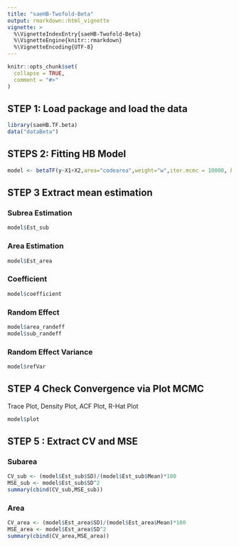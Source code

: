 ```yaml
---
title: "saeHB-Twofold-Beta"
output: rmarkdown::html_vignette
vignette: >
  %\VignetteIndexEntry{saeHB-Twofold-Beta}
  %\VignetteEngine{knitr::rmarkdown}
  %\VignetteEncoding{UTF-8}
---
```


```r
knitr::opts_chunk$set(
  collapse = TRUE,
  comment = "#>"
)
```

## STEP 1: Load package and load the data

```r
library(saeHB.TF.beta)
data("dataBeta")
```

## STEPS 2: Fitting HB Model

```r
model <- betaTF(y~X1+X2,area="codearea",weight="w",iter.mcmc = 10000, burn.in = 3000, iter.update = 5, thin = 10, data=dataBeta)
```

## STEP 3 Extract mean estimation

### Subrea Estimation

```r
model$Est_sub
```

### Area Estimation

```r
model$Est_area
```

### Coefficient

```r
model$coefficient
```

### Random Effect

```r
model$area_randeff
model$sub_randeff
```

### Random Effect Variance

```r
model$refVar
```

## STEP 4 Check Convergence via Plot MCMC

Trace Plot, Density Plot, ACF Plot, R-Hat Plot

```r
model$plot
```

## STEP 5 : Extract CV and MSE

### Subarea

```r
CV_sub <- (model$Est_sub$SD)/(model$Est_sub$Mean)*100
MSE_sub <- model$Est_sub$SD^2
summary(cbind(CV_sub,MSE_sub))
```

### Area

```r
CV_area <- (model$Est_area$SD)/(model$Est_area$Mean)*100
MSE_area <- model$Est_area$SD^2
summary(cbind(CV_area,MSE_area))
```
